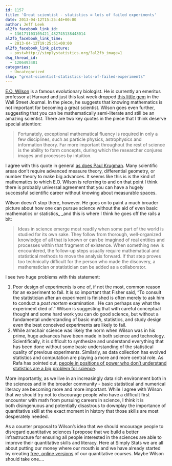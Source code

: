 ```yaml
---
id: 1157
title: 'Great scientist - statistics = lots of failed experiments'
date: 2013-04-12T15:25:44+00:00
author: Jeff Leek
al2fb_facebook_link_id:
  - 136171103105421_482745138448014
al2fb_facebook_link_time:
  - 2013-04-12T19:25:51+00:00
al2fb_facebook_link_picture:
  - post=http://simplystatistics.org/?al2fb_image=1
dsq_thread_id:
  - 1206493401
categories:
  - Uncategorized
slug: "great-scientist-statistics-lots-of-failed-experiments"
---
```

[E.O. Wilson](http://en.wikipedia.org/wiki/E._O._Wilson) is a famous evolutionary biologist. He is currently an emeritus professor at Harvard and just this last week dropped [this little gem](http://online.wsj.com/article/SB10001424127887323611604578398943650327184.html) in the Wall Street Journal. In the piece, he suggests that knowing mathematics is not important for becoming a great scientist. Wilson goes even further, suggesting that you can be mathematically semi-literate and still be an amazing scientist. There are two key quotes in the piece that I think deserve special attention:

> Fortunately, exceptional mathematical fluency is required in only a few disciplines, such as particle physics, astrophysics and information theory. Far more important throughout the rest of science is the ability to form concepts, during which the researcher conjures images and processes by intuition.

I agree with this quote in general [as does Paul Krugman](http://krugman.blogs.nytimes.com/2013/04/09/doing-the-math/). Many scientific areas don't require advanced measure theory, differential geometry, or number theory to make big advances. It seems like this is is the kind of mathematics to which E.O. Wilson is referring to and on that point I think there is probably universal agreement that you can have a hugely successful scientific career without knowing about measurable spaces.

Wilson doesn't stop there, however. He goes on to paint a much broader picture about how one can pursue science without the aid of even basic mathematics or statistics_ _and this is where I think he goes off the rails a bit:

> Ideas in science emerge most readily when some part of the world is studied for its own sake. They follow from thorough, well-organized knowledge of all that is known or can be imagined of real entities and processes within that fragment of existence. When something new is encountered, the follow-up steps usually require mathematical and statistical methods to move the analysis forward. If that step proves too technically difficult for the person who made the discovery, a mathematician or statistician can be added as a collaborator.

I see two huge problems with this statement:

  1. Poor design of experiments is one of, if not the most, common reason for an experiment to fail. It is so important that Fisher said, "To consult the statistician after an experiment is finished is often merely to ask him to conduct a _post mortem_ examination.  He can perhaps say what the experiment died of." Wilson is suggesting that with careful conceptual thought and some hard work you can do good science, but without a fundamental understanding of basic math, statistics, and study design even the best conceived experiments are likely to fail.
  2. While armchair science was likely the norm when Wilson was in his prime, huge advances have been made in both science and technology. Scientifically, it is difficult to synthesize and understand everything that has been done without some basic understanding of the statistical quality of previous experiments. Similarly, as data collection has evolved statistics and computation are playing a more and more central role. As Rafa has pointed out, [people in positions of power who don't understand statistics are a big problem for science](http://simplystatistics.tumblr.com/post/21914291274/people-in-positions-of-power-that-dont-understand).

More importantly, as we live in an increasingly data rich environment both in the sciences and in the broader community - basic statistical and numerical literacy are becoming more and more important. While I agree with Wilson that we should try not to discourage people who have a difficult first encounter with math from pursuing careers in science, I think it is both disingenuous and potentially disastrous to downplay the importance of quantitative skill at the exact moment in history that those skills are most desperately needed.

As a counter proposal to Wilson's idea that we should encourage people to disregard quantitative sciences I propose that we build a better infrastructure for ensuring all people interested in the sciences are able to improve their quantitative skills and literacy. Here at Simply Stats we are all about putting our money where our mouth is and we have already started by creating [free, online versions](http://simplystatistics.org/courses/) of our quantitative courses. Maybe Wilson should take one....
